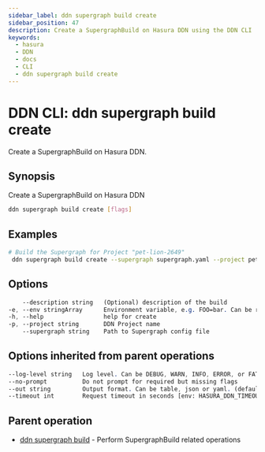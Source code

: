 ```yaml
---
sidebar_label: ddn supergraph build create
sidebar_position: 47
description: Create a SupergraphBuild on Hasura DDN using the DDN CLI
keywords:
  - hasura
  - DDN
  - docs
  - CLI
  - ddn supergraph build create
---
```


# DDN CLI: ddn supergraph build create

Create a SupergraphBuild on Hasura DDN.

## Synopsis

Create a SupergraphBuild on Hasura DDN

```bash
ddn supergraph build create [flags]
```

## Examples

```bash
# Build the Supergraph for Project "pet-lion-2649"
 ddn supergraph build create --supergraph supergraph.yaml --project pet-lion-2649
```

## Options

```sass
    --description string   (Optional) description of the build
-e, --env stringArray      Environment variable, e.g. FOO=bar. Can be repeated to provide multiple env vars
-h, --help                 help for create
-p, --project string       DDN Project name
    --supergraph string    Path to Supergraph config file
```

## Options inherited from parent operations

```sass
--log-level string   Log level. Can be DEBUG, WARN, INFO, ERROR, or FATAL. (default "INFO")
--no-prompt          Do not prompt for required but missing flags
--out string         Output format. Can be table, json or yaml. (default "table")
--timeout int        Request timeout in seconds [env: HASURA_DDN_TIMEOUT] (default 100)
```

## Parent operation

- [ddn supergraph build](/cli/commands/ddn_supergraph_build) - Perform SupergraphBuild related operations
